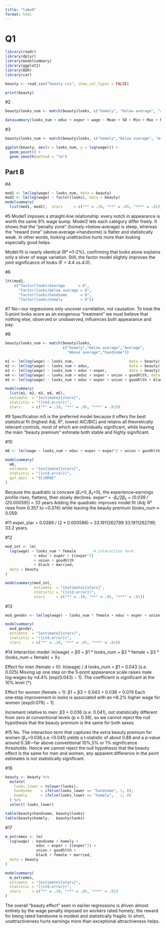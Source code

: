```yaml
---
title: "labw9"
format: html
---
```


# Q1 
```r
library(readr)
library(dplyr)
library(modelsummary)
library(ggplot2)
library(AER)
library(car)

beauty <- read_csv("beauty.csv", show_col_types = FALSE)

print(beauty)
```

#2
```r
beauty$looks_num <- match(beauty$looks, c("homely", "below average", "average", "above average", "handsome"))

datasummary(looks_num + educ + exper + wage ~ Mean + SD + Min + Max + N, data = beauty)
```

#3
```r
beauty$looks_num <- match(beauty$looks, c("homely","below average", "Average", "Above average","handsome"))

ggplot(beauty, aes(x = looks_num, y = log(wage))) +
  geom_point() +
  geom_smooth(method = "lm")
```

## Part B
#4
```r
mod1 <- lm(log(wage) ~ looks_num, data = beauty)
mod2 <- lm(log(wage) ~ factor(looks), data = beauty)
modelsummary(
  list(mod1, mod2),  stars     = c("*" = .10, "**" = .05, "***" = .01))
```

#5
Model1 imposes a straight‑line relationship: every notch in appearance is worth the same 9% wage bump.
Model2 lets each category differ freely. It shows that the “penalty zone” (homely→below‑average) is steep, whereas the “reward zone” (above‑average→handsome) is flatter and statistically weak. In other words, looking unattractive hurts more than looking especially good helps.

Model‑fit is nearly identical (R² ≈1–2%), confirming that looks alone explains only a sliver of wage variation. Still, the factor model slightly improves the joint significance of looks (F = 4.4 vs.4.0).

#6
```r
lht(mod2,
    c("factor(looks)Average      = 0",
      "factor(looks)below average = 0",
      "factor(looks)handsome      = 0",
      "factor(looks)homely        = 0"))
```

#7
No—our regressions only uncover correlation, not causation.
To treat the 5‑point looks score as an exogenous “treatment” we must believe that nothing else, observed or unobserved, influences both appearance and pay. 

#8
```r
beauty$looks_num <- match(beauty$looks,
                          c("homely","below average","Average",
                            "Above average","handsome"))

m1 <- lm(log(wage) ~ looks_num,                         data = beauty)
m2 <- lm(log(wage) ~ looks_num + educ,                  data = beauty)
m3 <- lm(log(wage) ~ looks_num + educ + exper,          data = beauty)
m4 <- lm(log(wage) ~ looks_num + educ + exper + union + goodhlth, data = beauty)
m5 <- lm(log(wage) ~ looks_num + educ + exper + union + goodhlth + black + female + married, data = beauty)

modelsummary(
  list(m1, m2, m3, m4, m5),
  estimate  = "{estimate}{stars}",
  statistic = "({std.error})",
  stars     = c("*" = .10, "**" = .05, "***" = .01))

```

#9
Specification m5 is the preferred model because it offers the best statistical fit (highest Adj. R², lowest AIC/BIC) and retains all theoretically relevant controls, most of which are individually significant, while leaving the main “beauty premium” estimate both stable and highly significant.

#10
```r
m6 <- lm(lwage ~ looks_num + educ + exper + exper^2 + union + goodhlth + black + female + married, data = beauty)

modelsummary(
  m6,
  estimate  = "{estimate}{stars}",
  statistic = "({std.error})",
  gof_omit  = "IC|RMSE"
)
```
Because the quadratic is concave (β₁>0, β₂<0), the experience–earnings profile rises, flattens, then slowly declines. exper^ = -β₁/2*β₂ = (0.039 / (2*0.00059)) = 33 years
Adding the quadratic improves model fit (Adj. R² rises from 0.357 to ~0.374) while leaving the beauty premium (looks_num ≈ 0.059. 

#11
exper_star = 0.0389 / (2 * 0.000586) = 33.1911262799
33.1911262799; 33.2 years.


#12
```r
mod_int <- lm(
  log(wage) ~ looks_num * female        # interaction term
             + educ + exper + I(exper^2)
             + union + goodhlth
             + black + married,
  data = beauty
)

modelsummary(mod_int,
             estimate  = "{estimate}{stars}",
             statistic = "({std.error})",
             stars     = c("*" = .10, "**" = .05, "***" = .01))
```

#13
```r
mod_gender <- lm(log(wage) ~ looks_num * female + educ + exper + union + goodhlth + black + married, data = beauty)

modelsummary(
  mod_gender,
  estimate  = "{estimate}{stars}",
  statistic = "({std.error})",
  stars     = c("*" = .10, "**" = .05, "***" = .01))
```

#14
Interaction model: ln(wage) = β0 + β1 * looks_num + β2 * female + β3 * (looks_num × female) + Xγ

Effect for men (female = 0):  ln(wage) / d looks_num = β1 = 0.043 (s.e. 0.025)
Moving up one step on the 5‑point appearance scale raises male log‑wages by ≈4.4% [exp(0.043) − 1]. The coefficient is significant at the 10% level (*).

Effect for women (female = 1): β1 + β3 = 0.043 + 0.036 = 0.079
Each one‑step improvement in looks is associated with an ≈8.2% higher wage for women [exp(0.079) − 1].

Increment relative to men: β3 = 0.036 (s.e. 0.041), not statistically different from zero at conventional levels (p ≈ 0.38), so we cannot reject the null hypothesis that the beauty premium is the same for both sexes.


#15
No. The interaction term that captures the extra beauty premium for women (β₃=0.036,s.e.=0.041) yields a t‑statistic of about 0.88 and a p‑value around 0.38—far above conventional 10%,5% or 1% significance thresholds. Hence we cannot reject the null hypothesis that the beauty effect is the same for men and women; any apparent difference in the point estimates is not statistically significant.


#16
```r
beauty <- beauty %>%
  mutate(
    looks_lower = tolower(looks),
    handsome    = ifelse(looks_lower == "handsome", 1, 0),
    homely      = ifelse(looks_lower == "homely",   1, 0)
  ) %>%
  select(-looks_lower)

table(beauty$handsome, beauty$looks)
table(beauty$homely,   beauty$looks)
```

#17
```r
m_extremes <- lm(
  log(wage) ~ handsome + homely +
              educ + exper + I(exper^2) +
              union + goodhlth +
              black + female + married,
  data = beauty
)

modelsummary(
  m_extremes,
  estimate  = "{estimate}{stars}",
  statistic = "({std.error})",
  stars     = c("*" = .10, "**" = .05, "***" = .01)
)
```
The overall “beauty effect” seen in earlier regressions is driven almost entirely by the wage penalty imposed on workers rated homely; the reward for being rated handsome is modest and statistically fragile. In short, unattractiveness hurts earnings more than exceptional attractiveness helps.



